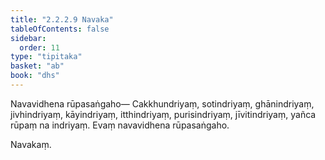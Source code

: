 ```yaml
---
title: "2.2.2.9 Navaka"
tableOfContents: false
sidebar:
  order: 11
type: "tipitaka"
basket: "ab"
book: "dhs"
---
```



<DynamicBreadcrumb />

<Division number="591" book="dhs" bookNo="29" page="155">

<Paragraph number="1225" book="dhs">
Navavidhena rūpasaṅgaho—
</Paragraph>

<Paragraph number="1226" book="dhs">
Cakkhundriyaṃ, sotindriyaṃ, ghānindriyaṃ, jivhindriyaṃ, kāyindriyaṃ, itthindriyaṃ, purisindriyaṃ, jīvitindriyaṃ, yañca rūpaṃ na indriyaṃ.

</Paragraph>
</Division>

<Paragraph number="1227" type="center" book="dhs">
Evaṃ navavidhena rūpasaṅgaho.

  
Navakaṃ.
</Paragraph>